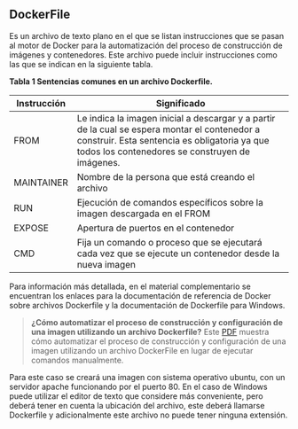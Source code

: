 ## **DockerFile**

Es un archivo de texto plano en el que se listan instrucciones que se pasan al motor de Docker para la automatización del proceso de construcción de imágenes y contenedores. Este archivo puede incluir instrucciones como las que se indican en la siguiente tabla.

**Tabla 1 Sentencias comunes en un archivo Dockerfile.**

| Instrucción       | Significado                                                  |
| ------------------| -------------------------------------------------------------|
| FROM              | Le indica la imagen inicial a descargar y a partir de la cual se espera montar el contenedor a construir. Esta sentencia es obligatoria ya que todos los contenedores se construyen de imágenes.                 |
| MAINTAINER        | Nombre de la persona que está creando el archivo     |
| RUN               | Ejecución de comandos específicos sobre la imagen descargada en el FROM                                       |
| EXPOSE            | Apertura de puertos en el contenedor                                       |
| CMD               | Fija un comando o proceso que se ejecutará cada vez que se ejecute un contenedor desde la nueva imagen           |

Para información más detallada, en el material complementario se encuentran los enlaces para la documentación de referencia de Docker sobre archivos Dockerfile y la documentación de Dockerfile para Windows.

> **¿Cómo automatizar el proceso de construcción y configuración de una imagen utilizando un archivo Dockerfile?**
Este [PDF](https://zajuna.sena.edu.co/Repositorio/Titulada/institution/SENA/Tecnologia/228118/Contenido/OVA/CF44/downloads/dockerFile.pdf) muestra cómo automatizar el proceso de construcción y configuración de una imagen utilizando un archivo DockerFile en lugar de ejecutar comandos manualmente.

Para este caso se creará una imagen con sistema operativo ubuntu, con un servidor apache funcionando por el puerto 80. En el caso de Windows puede utilizar el editor de texto que considere más conveniente, pero deberá tener en cuenta la ubicación del archivo, este deberá llamarse Dockerfile y adicionalmente este archivo no puede tener ninguna extensión.